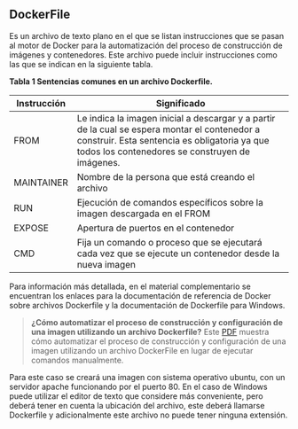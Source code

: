 ## **DockerFile**

Es un archivo de texto plano en el que se listan instrucciones que se pasan al motor de Docker para la automatización del proceso de construcción de imágenes y contenedores. Este archivo puede incluir instrucciones como las que se indican en la siguiente tabla.

**Tabla 1 Sentencias comunes en un archivo Dockerfile.**

| Instrucción       | Significado                                                  |
| ------------------| -------------------------------------------------------------|
| FROM              | Le indica la imagen inicial a descargar y a partir de la cual se espera montar el contenedor a construir. Esta sentencia es obligatoria ya que todos los contenedores se construyen de imágenes.                 |
| MAINTAINER        | Nombre de la persona que está creando el archivo     |
| RUN               | Ejecución de comandos específicos sobre la imagen descargada en el FROM                                       |
| EXPOSE            | Apertura de puertos en el contenedor                                       |
| CMD               | Fija un comando o proceso que se ejecutará cada vez que se ejecute un contenedor desde la nueva imagen           |

Para información más detallada, en el material complementario se encuentran los enlaces para la documentación de referencia de Docker sobre archivos Dockerfile y la documentación de Dockerfile para Windows.

> **¿Cómo automatizar el proceso de construcción y configuración de una imagen utilizando un archivo Dockerfile?**
Este [PDF](https://zajuna.sena.edu.co/Repositorio/Titulada/institution/SENA/Tecnologia/228118/Contenido/OVA/CF44/downloads/dockerFile.pdf) muestra cómo automatizar el proceso de construcción y configuración de una imagen utilizando un archivo DockerFile en lugar de ejecutar comandos manualmente.

Para este caso se creará una imagen con sistema operativo ubuntu, con un servidor apache funcionando por el puerto 80. En el caso de Windows puede utilizar el editor de texto que considere más conveniente, pero deberá tener en cuenta la ubicación del archivo, este deberá llamarse Dockerfile y adicionalmente este archivo no puede tener ninguna extensión.